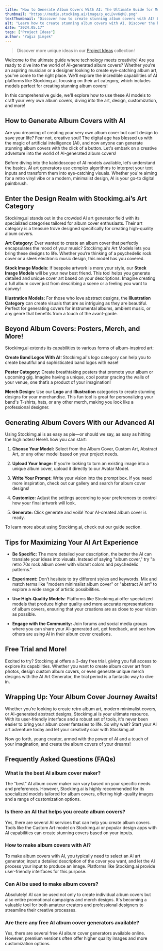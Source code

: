 ```yaml
---
title: "How to Generate Album Covers With AI: The Ultimate Guide for Musicians and Designers"
thumbnail: "https://media.stockimg.ai/image/p_ecLDvvKqMJ.png"
textThumbnail: "Discover how to create stunning album covers with AI! Learn the best tools and tips for using an AI album cover maker, generating custom designs, and exploring free AI album cover generators. Perfect for musicians and designers alike."
alt: "Learn how to create stunning album covers with AI. Discover the best tools and tips for generating custom designs and exploring free AI album cover generators."
date: "2024.05.17"
tags: ["Project Ideas"]
author: "Yağız Şimşek"
---
```


<CustomImage
    src="https://media.stockimg.ai/image/p_ecLDvvKqMJ.png"
    alt="an album cover made with AI"
/>

> Discover more unique ideas in our [Project Ideas](https://stockimg.ai/blog/project-ideas/) collection!

Welcome to the ultimate guide where technology meets creativity! Are you ready to dive into the world of AI-generated album covers? Whether you're an aspiring musician or a designer looking to create eye-catching album art, you've come to the right place. We'll explore the incredible capabilities of AI platforms like Stockimg.ai, focusing on their art category, which includes models perfect for creating stunning album covers!

In this comprehensive guide, we'll explore how to use these AI models to craft your very own album covers, diving into the art, design, customization, and more!

## How to Generate Album Covers with AI

Are you dreaming of creating your very own album cover but can’t design to save your life? Fear not, creative soul! The digital age has blessed us with the magic of artificial intelligence (AI), and now anyone can generate stunning album covers with the click of a button. Let's embark on a creative adventure into the world of AI-generated album covers!

Before diving into the kaleidoscope of AI models available, let’s understand the basics. AI art generators use complex algorithms to interpret your text inputs and transform them into eye-catching visuals. Whether you're aiming for a retro vinyl vibe or a modern, minimalist design, AI is your go-to digital paintbrush.

## Enter the Design Realm with Stockimg.ai’s Art Category

<CustomImage
    src="https://media.stockimg.ai/image/_UDXHQL5DEX0.png"
    alt="another album cover example"
/>

Stockimg.ai stands out in the crowded AI art generator field with its specialized categories tailored for album cover enthusiasts. Their art category is a treasure trove designed specifically for creating high-quality album covers.

**Art Category:** Ever wanted to create an album cover that perfectly encapsulates the mood of your music? Stockimg.ai’s Art Models lets you bring these designs to life. Whether you’re thinking of a psychedelic rock cover or a sleek electronic music design, this model has you covered.

**Stock Image Models:** If bespoke artwork is more your style, our **Stock Image Models** will be your new best friend. This tool helps you generate detailed and unique cover art based on your descriptions. Imagine creating a full album cover just from describing a scene or a feeling you want to convey!

**Illustration Models:** For those who love abstract designs, the **Illustration Category** can create visuals that are as intriguing as they are beautiful. Perfect for generating covers for instrumental albums, ambient music, or any genre that benefits from a touch of the avant-garde.

## Beyond Album Covers: Posters, Merch, and More!

Stockimg.ai extends its capabilities to various forms of album-inspired art:

**Create Band Logos With AI:** Stockimg.ai's logo category can help you to create beautiful and sophisticated band logos with ease!

<CustomImage
    src="https://media.stockimg.ai/dalle-logo/gu0CCvp2BNOP.png"
    alt="das kapital band logo"
/>

**Poster Category:** Create breathtaking posters that promote your album or upcoming gig. Imagine having a unique, cool poster gracing the walls of your venue, one that’s a product of your imagination!

<CustomImage
    src="https://media.stockimg.ai/Image-642092c1793f424f20019141-9659774748.png"
    alt="band poster"
/>

**Merch Design:** Use our **Logo** and **Illustration** categories to create stunning designs for your merchandise. This fun tool is great for personalizing your band's T-shirts, hats, or any other merch, making you look like a professional designer.

<CustomImage
    src="https://media.stockimg.ai/image/RxAb9Pfl5mp4.png"
    alt="band merch"
/>

## Generating Album Covers With our Advanced AI

Using Stockimg.ai is as easy as pie—or should we say, as easy as hitting the high notes! Here’s how you can start:

1. **Choose Your Model:** Select from the Album Cover, Custom Art, Abstract Art, or any other model based on your project needs.

2. **Upload Your Image:** If you’re looking to turn an existing image into a unique album cover, upload it directly to our Avatar Model.

3. **Write Your Prompt:** Write your vision into the prompt box. If you need more inspiration, check out our gallery and search for album cover designs!

4. **Customize:** Adjust the settings according to your preferences to control how your final artwork will look.

5. **Generate:** Click generate and voilà! Your AI-created album cover is ready.

To learn more about using Stockimg.ai, check out our guide section.

## Tips for Maximizing Your AI Art Experience

<CustomImage
    src="https://media.stockimg.ai/image/XCvY53vcUhxk.png"
    alt="another example for album covers"
/>

- **Be Specific:** The more detailed your description, the better the AI can translate your ideas into visuals. Instead of saying "album cover," try "a retro 70s rock album cover with vibrant colors and psychedelic patterns."

- **Experiment:** Don’t hesitate to try different styles and keywords. Mix and match terms like "modern minimalist album cover" or "abstract AI art" to explore a wide range of artistic possibilities.

- **Use High-Quality Models:** Platforms like Stockimg.ai offer specialized models that produce higher quality and more accurate representations of album covers, ensuring that your creations are as close to your vision as possible.

- **Engage with the Community:** Join forums and social media groups where you can share your AI-generated art, get feedback, and see how others are using AI in their album cover creations.

## Free Trial and More!

Excited to try? Stockimg.ai offers a 3-day free trial, giving you full access to explore its capabilities. Whether you want to create album cover art from photos, design custom album covers, or even generate unique merch designs with the AI Art Generator, the trial period is a fantastic way to dive in.

## Wrapping Up: Your Album Cover Journey Awaits!

Whether you’re looking to create retro album art, modern minimalist covers, or AI-generated abstract designs, Stockimg.ai is your ultimate resource. With its user-friendly interface and a robust set of tools, it's never been easier to bring your album cover fantasies to life. So why wait? Start your AI art adventure today and let your creativity soar with Stockimg.ai!

Now go forth, young creator, armed with the power of AI and a touch of your imagination, and create the album covers of your dreams!

## Frequently Asked Questions (FAQs)

### What is the best AI album cover maker?

The "best" AI album cover maker can vary based on your specific needs and preferences. However, Stockimg.ai is highly recommended for its specialized models tailored for album covers, offering high-quality images and a range of customization options.

### Is there an AI that helps you create album covers?

Yes, there are several AI services that can help you create album covers. Tools like the Custom Art model on Stockimg.ai or popular design apps with AI capabilities can create stunning covers based on your inputs.

### How to make album covers with AI?

To make album covers with AI, you typically need to select an AI art generator, input a detailed description of the cover you want, and let the AI process your input to produce an image. Platforms like Stockimg.ai provide user-friendly interfaces for this purpose.

### Can AI be used to make album covers?

Absolutely! AI can be used not only to create individual album covers but also entire promotional campaigns and merch designs. It's becoming a valuable tool for both amateur creators and professional designers to streamline their creative processes.

### Are there any free AI album cover generators available?

Yes, there are several free AI album cover generators available online. However, premium versions often offer higher quality images and more customization options.